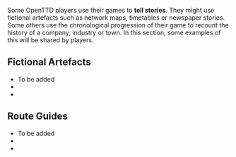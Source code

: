 {{en/Incomplete}}

{{en/Manual/Navigation}}

Some OpenTTD players use their games to '''tell stories'''. They might use fictional artefacts such as network maps, timetables or newspaper stories. Some others use the chronological progression of their game to recount the history of a company, industry or town. In this section, some examples of this will be shared by players.

==Fictional Artefacts==
* To be added
*
*

==Route Guides==
* To be added
*
*



{{en/Community/Play Style/Aesthetics}}